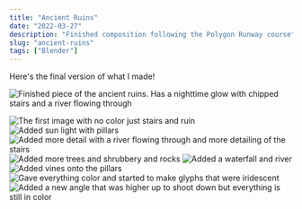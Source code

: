 ```yaml
---
title: "Ancient Ruins"
date: "2022-03-27"
description: "Finished composition following the Polygon Runway course"
slug: "ancient-ruins"
tags: ["Blender"]
---
```


Here's the final version of what I made!

![Finished piece of the ancient ruins. Has a nighttime glow with chipped stairs and a river flowing through](./images/8_final_ruins.png)

![The first image with no color just stairs and ruin](./images/0_detailing_ruin_and_stairs.png)
![Added sun light with pillars](./images/1_sun_lighting_ruin.png)
![Added more detail with a river flowing through and more detailing of the stairs](./images/2_added_terrain_different_angle.png)
![Added more trees and shrubbery and rocks](./images/3_plants.png)
![Added a waterfall and river](./images/4_water.png)
![Added vines onto the pillars](./images/5_colorless_ruins.png)
![Gave everything color and started to make glyphs that were iridescent](./images/6_nice_ruins_glyph.png)
![Added a new angle that was higher up to shoot down but everything is still in color](./images/7_my_lighting_ruins.png)
